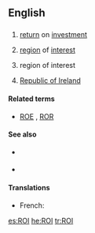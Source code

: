 {{also|roi|rồi|Rói}}
==English==

==={{acronym}}===
{{en-noun}}

# {{accounting}} [[return]] on [[investment]]
# {{photography}} [[region]] of [[interest|interest]] {{qualifier|in digital images}}
# {{military|espionage}} region of interest
# [[Republic of Ireland]]

====Related terms====
* {{sense|finance}} [[ROE]] , [[ROR]]

====See also====
* {{sense|accounting}} {{pedia|return on investment}}
* {{sense|photography}} {{pedia|region of interest}}

====Translations====
<!--Abbreviations only, if they exist-->
{{trans-top|Return on Investment}}
{{trans-bottom}}

{{trans-top|Republic of Ireland}}
* French: {{t+|fr|République d'Irlande}}
{{trans-bottom}}

{{trans-top|region of interest (in digital images)}}
{{trans-mid}}
{{trans-bottom}}

[[es:ROI]]
[[he:ROI]]
[[tr:ROI]]